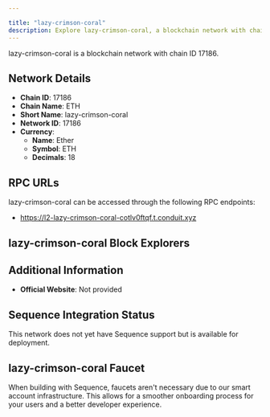 ```yaml
---

title: "lazy-crimson-coral"
description: Explore lazy-crimson-coral, a blockchain network with chain ID 17186. Learn about its native currency, Ether, and how to interact with the network.
---
```




lazy-crimson-coral is a blockchain network with chain ID 17186.

## Network Details

- **Chain ID**: 17186
- **Chain Name**: ETH
- **Short Name**: lazy-crimson-coral
- **Network ID**: 17186
- **Currency**: 
  - **Name**: Ether
  - **Symbol**: ETH
  - **Decimals**: 18

## RPC URLs

lazy-crimson-coral can be accessed through the following RPC endpoints:

- https://l2-lazy-crimson-coral-cotlv0ftqf.t.conduit.xyz

## lazy-crimson-coral Block Explorers



## Additional Information

- **Official Website**: Not provided

## Sequence Integration Status

This network does not yet have Sequence support but is available for deployment.

## lazy-crimson-coral Faucet

When building with Sequence, faucets aren't necessary due to our smart account infrastructure. This allows for a smoother onboarding process for your users and a better developer experience.
